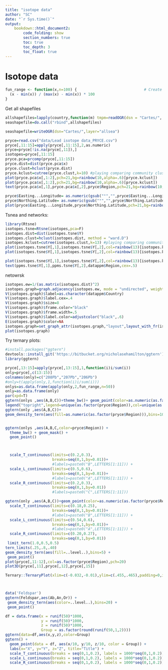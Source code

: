 ```yaml
---
title: "isotope data"
author: "SC"
date: "`r Sys.time()`"
output: 
    bookdown::html_document2:
        code_folding: show
        section_numbers: true
        toc: true
        toc_depth: 3
        toc_float: true
---
```


# Isotope data

```r
fun_range <- function(x,n=100) {                              # Create user-defined function
  (x - min(x)) / (max(x) - min(x)) * 100
}
```
Get all shapefiles
```r
allshapefiles=lapply(country,function(m) tmpm=readOGR(dsn = "Cartes/", layer=paste0(m,"_adm0") ))
seashapefile=do.call("rbind",allshapefiles)
```

```r
seashapefile=writeOGR(dsn="Cartes/",layer="allsea")
```

```r
pryce=read.csv("data/Lead isotope data_PRYCE.csv")
pryce[,11:15]=apply(pryce[,11:15],2,as.numeric)
pryce=pryce[!is.na(pryce[,11]),]
isotopes=pryce[,11:15]
pryce.pca=prcomp(pryce[,11:15])
pryce.dist=dist(pryce.pca$x)
pryce.clust=hclust(pryce.dist)
pryce.kclust=cutree(pryce.clust,k=10) #playing comparing community cluster vs simple hierarchical clustering
plot(pryce.pca$x[,1:2],pch=21,bg=rainbow(10,alpha=.6)[pryce.kclust])
plot(pryce.pca$x[,1:2],pch=21,bg=rainbow(10,alpha=.6)[pryce.kclust])
text(pryce.pca$x[,1],pryce.pca$x[,2],pryce$Region,pch=21,bg=rainbow(10,alpha=.6)[pryce.kclust],cex=.4)

pryce$Easting...Longitude= as.numeric(gsub("°","",pryce$Easting...Longitude))
pryce$Northing.Latitude= as.numeric(gsub("°","",pryce$Northing.Latitude))
plot(pryce$Easting...Longitude,pryce$Northing.Latitude,pch=21,bg=rainbow(10,alpha=.6)[pryce.kclust])


```

Tsnea and networks:
```r

library(Rtsne)
isotopes.tsne=Rtsne(isotopes,pca=F)
isotopes.dist=dist(isotopes.tsne$Y)
isotopes.clust=hclust(isotopes.dist, method = "ward.D")
isotopes.kclust=cutree(isotopes.clust,k=13) #playing comparing community cluster vs simple hierarchical clustering
plot(isotopes.tsne$Y[,1],isotopes.tsne$Y[,2],col=rainbow(13)[isotopes.kclust],pch=20,xlab="PC1",ylab="PC2")
plot(isotopes.tsne$Y[,1],isotopes.tsne$Y[,2],col=rainbow(13)[isotopes.kclust],pch=20,xlab="PC1",ylab="PC2",main="tSNE")

plot(isotopes.tsne$Y[,1],isotopes.tsne$Y[,2],col=rainbow(13)[isotopes.kclust],pch=20,main="tSNE")
text(ppms.tsne$Y[,1],ppms.tsne$Y[,2],datappm$Region,cex=.5)
```

netowrsk
```r

isotopes.ew=1/(as.matrix(isotopes.dist)^2)
isotopes.graph=graph.adjacency(isotopes.ew, mode = "undirected", weighted = TRUE, diag = FALSE)
V(isotopes.graph)$label=as.character(datappm$Country)
V(isotopes.graph)$label.cex=.4
V(isotopes.graph)$size=8
V(isotopes.graph)$frame.color="black"
V(isotopes.graph)$frame.width=.5
V(isotopes.graph)$label.color=adjustcolor("black",.6)
E(isotopes.graph)$color=NA
isotopes.graph=set_graph_attr(isotopes.graph,"layout",layout_with_fr(isotopes.graph))
plot(isotopes.graph)
```


Try ternary plots:

```r
#install.packages("ggtern")
devtools::install_git('https://bitbucket.org/nicholasehamilton/ggtern')
library(ggtern)

pryce[,13:15]=apply(pryce[,13:15],1,function(i)i/sum(i))
only=pryce[,c(13:15)]
colnames(only)=c("208Pb","207Pb","206Pb")
#only=t(apply(only,1,function(i)i/sum(i)))
onlys=as.data.frame(apply(only,2,fun_range,n=50))
only=as.data.frame(only)
par(xpd=T)
ggtern(onlys ,aes(A,B,C))+theme_bw()+ geom_point(color=as.numeric(as.factor(pryce$Region)))+geom_mask()
legend("topright",legend=unique(as.factor(pryce$Region)),col=unique(as.numeric(as.factor(pryce$Region))))
ggtern(only ,aes(A,B,C))+
geom_density_tern(aes(fill=as.numeric(as.factor(pryce$Region))),bins=10) + geom_point(color=as.numeric(as.factor(pryce$Region)))


ggtern(onlys ,aes(A,B,C,color=pryce$Region)) +
  theme_bw() + geom_mask() +
  geom_point()



  scale_T_continuous(limits=c(0.2,0.3),
                     breaks=seq(0,1,by=0.01))+
                     #labels=paste0("B",LETTERS[1:11])) + 
  scale_L_continuous(limits=c(0.5,0.6),
                     breaks=seq(0,1,by=0.01))+
                     #labels=paste0("A",LETTERS[1:11])) + 
  scale_R_continuous(limits=c(0.2,0.3),
                     breaks=seq(0,1,by=0.01))
                     #labels=paste0("C",LETTERS[1:11]))

ggtern(only ,aes(A,B,C))+geom_point(color=as.numeric(as.factor(pryce$Region)))+
  scale_T_continuous(limits=c(0.18,0.25),
                     breaks=seq(0,1,by=0.01))+
                     #labels=paste0("B",LETTERS[1:11])) + 
  scale_L_continuous(limits=c(0.54,0.6),
                     breaks=seq(0,1,by=0.01))+
                     #labels=paste0("A",LETTERS[1:11])) + 
  scale_R_continuous(limits=c(0.20,0.27),
                     breaks=seq(0,1,by=0.01))
 limit_tern(1.0,0.5,0.5)
tern_limits(.25,.8,.40)
geom_density_tern(aes(fill=..level..),bins=5) +
 geom_point()
plot(pryce[,11:12],col=as.factor(pryce$Region),pch=20)
plot3D(pryce[,11],pryce[,12],pryce[,15])

Ternary::TernaryPlot(xlim=c(-0.032,-0.01),ylim=c(.455,.465),padding=0,isometric=F)



data('Feldspar')
ggtern(Feldspar,aes(Ab,An,Or)) + 
 geom_density_tern(aes(color=..level..),bins=20) +
 geom_point()

df = data.frame(x = runif(50)*1000,
                y = runif(50)*1000,
                z = runif(50)*1000,
                Group = as.factor(round(runif(50,1,2))))
ggtern(data=df,aes(x,y,z),color=Group)
ggtern() + 
  geom_point(data = df, aes(x/10, y/10, z/10, color = Group)) + 
  labs(x="X", y="Y", z="Z", title="Title") +
  scale_T_continuous(breaks = seq(0,1,0.2), labels = 1000*seq(0,1,0.2)) +
  scale_L_continuous(breaks = seq(0,1,0.2), labels = 1000*seq(0,1,0.2)) +
  scale_R_continuous(breaks = seq(0,1,0.2), labels = 1000*seq(0,1,0.2))
```

